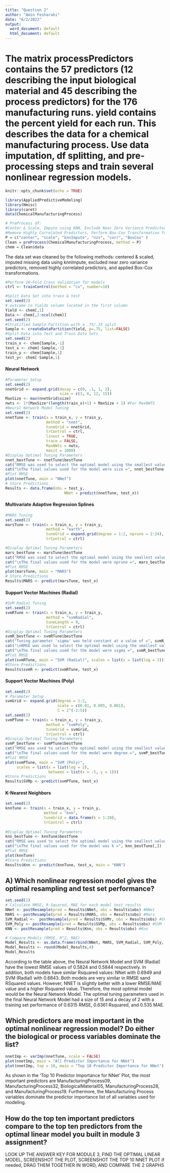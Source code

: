 ```yaml
---
title: "Question 2"
author: "Amin Fesharaki"
date: "6/2/2022"
output:
  word_document: default
  html_document: default
---
```

# The matrix processPredictors contains the 57 predictors (12 describing the input biological material and 45 describing the process predictors) for the 176 manufacturing runs. yield contains the percent yield for each run. This describes the data for a chemical manufacturing process. Use data imputation, df splitting, and pre-processing steps and train several nonlinear regression models.

```r
knitr::opts_chunk$set(echo = TRUE)
```

```r
library(AppliedPredictiveModeling)
library(Hmisc)
library(caret)
data(ChemicalManufacturingProcess)
```

```r
# PreProcess df:
#Center & Scale, Impute using KNN, Exclude Near Zero Variance Predictors 
#Remove Highly Correlated Predictors, Perform Box-Cox Transformation for Normal Distribution
P = c("center", "scale", "knnImpute", "nzv", "corr", "BoxCox" )
Clean = preProcess(ChemicalManufacturingProcess, method = P)
chem = Clean$data
```
The data set was cleaned by the following methods: centered & scaled, imputed missing data using knnImpute, excluded near zero variance predictors, removed highly correlated predictors, and applied Box-Cox transformations.  
```r
#Perform 10-Fold Cross Validation for models
ctrl <- trainControl(method = "cv", number=10) 
```

```r
#Split Data Set into train & test
set.seed(2)
# outcome in Yields column located in the first column 
Yield <- chem[,1] 
Data <- chem[,2:ncol(chem)]
set.seed(2)
#Stratified Sample Partition with a .75/.25 split
Sample <- createDataPartition(Yield, p=.75, list=FALSE)
#Split Data into Test and Train Data Sets
set.seed(2)
train_x <- chem[Sample,-1]
test_x <- chem[-Sample,-1]
train_y <- chem[Sample,1]
test_y<- chem[-Sample,1]
```
#### Neural Network
```r
#Parameter Setup
set.seed(2)
nnetGrid <- expand.grid(decay = c(0, .1, 1, 2), 
                        size = c(3, 6, 12, 15))
MaxSize <- max(nnetGrid$size)
nwts <- 1*(MaxSize*(length(train_x)+1) + MaxSize + 1) #For MaxNWTS
#Neural Network Model Tuning
set.seed(2)
nnetTune <- train(x = train_x, y = train_y,
                  method = "nnet",
                  tuneGrid = nnetGrid,
                  trControl = ctrl,
                  linout = TRUE,
                  trace = FALSE, 
                  MaxNWts = nwts,
                  maxit = 1000)
#Display Optimal Tuning Parameters
nnet_bestTune <- nnetTune$bestTune
cat("RMSE was used to select the optimal model using the smallest value")
cat("\nThe final values used for the model were size =", nnet_bestTune[,1], "and decay =", nnet_bestTune[,2])
#Plot RMSE
plot(nnetTune, main = "NNet")
# Store Predictions 
Results <- data.frame(obs = test_y,
                          NNet = predict(nnetTune, test_x)) 
```
#### Multivariate Adaptive Regression Splines
```r
#MARS Tuning 
set.seed(2)
marsTune <- train(x = train_x, y = train_y,
                  method = "earth",
                  tuneGrid = expand.grid(degree = 1:2, nprune = 2:24),
                  trControl = ctrl)

#Display Optimal Tuning Parameters
mars_bestTune <- marsTune$bestTune
cat("RMSE was used to select the optimal model using the smallest value")
cat("\nThe final values used for the model were nprune =", mars_bestTune[,1], "and degree =", mars_bestTune[,2])
#Plot RMSE
plot(marsTune, main = "MARS")
# Store Predictions
Results$MARS <- predict(marsTune, test_x)
```
#### Support Vector Machines (Radial)
```r
#SVM Radial Tuning
set.seed(2)
svmRTune <- train(x = train_x, y = train_y,
                  method = "svmRadial",
                  tuneLength = 9,
                  trControl = ctrl)
#Display Optimal Tuning Parameters
svmR_bestTune <- svmRTune$bestTune
cat("Tuning parameter 'sigma' was held constant at a value of =", svmR_bestTune[,1])
cat("\nRMSE was used to select the optimal model using the smallest value")
cat("\nThe final values used for the model were sigma =", svmR_bestTune[,1], "and C =", svmR_bestTune[,2])
#Plot RMSE
plot(svmRTune, main = "SVM (Radial)", scales = list(x = list(log = 2))) 
#Store Predictions
Results$svmR <- predict(svmRTune, test_x)
```
#### Support Vector Machines (Poly)
```r
set.seed(2)
# Parameter Setup
svmGrid <- expand.grid(degree = 1:2, 
                       scale = c(0.01, 0.005, 0.001), 
                       C = 2^(-2:5))
set.seed(2)
svmPTune <- train(x = train_x, y = train_y,
                  method = "svmPoly",
                  tuneGrid = svmGrid,
                  trControl = ctrl)
#Display Optimal Tuning Parameters
svmP_bestTune <- svmPTune$bestTune
cat("RMSE was used to select the optimal model using the smallest value")
cat("\nThe final values used for the model were degree =", svmP_bestTune[,1], ", scale =", svmP_bestTune[,2] ,"and C =", svmP_bestTune[,3])
#Plot RMSE
plot(svmPTune, main = "SVM (Poly)",
     scales = list(x = list(log = 2), 
                   between = list(x = .5, y = 1)))   
#Store Predictions
Results$SVMp <- predict(svmPTune, test_x)
```
#### K-Nearest Neighbors
```r

set.seed(2)
knnTune <- train(x = train_x, y = train_y,
                 method = "knn",
                 tuneGrid = data.frame(k = 1:20),
                 trControl = ctrl)
                 
#Display Optimal Tuning Parameters
knn_bestTune <- knnTune$bestTune
cat("RMSE was used to select the optimal model using the smallest value")
cat("\nThe final values used for the model was k =", knn_bestTune[,])
#Plot RMSE
plot(knnTune)
#Store Predictions
Results$Knn <- predict(knnTune, test_x, main = "KNN")
```

## A) Which nonlinear regression model gives the optimal resampling and test set performance? 
```r
set.seed(2)
# Calculate RMSE, R-Squared, MAE for each model test results
NNet <- postResample(pred = Results$NNet, obs = Results$obs) #NNet
MARS <- postResample(pred = Results$MARS, obs = Results$obs) #Mars
SVM_Radial <-  postResample(pred = Results$SVMr, obs = Results$obs) #SVM (Radial)
SVM_Poly <- postResample(pred = Results$SVMp, obs = Results$obs) #SVM (Poly)
KNN <- postResample(pred = Results$Knn, obs = Results$obs) #Knn

# Compare Models (RMSE, R^2, MAE)
Model_Results <- as.data.frame(rbind(NNet, MARS, SVM_Radial, SVM_Poly, KNN))
Model_Results <- round(Model_Results,4)
Model_Results
```
According to the table above, the Neural Network Model and SVM (Radial) have the lowest RMSE values of 0.5824 and 0.5844 respectively. In addition, both models have similar Rsquared values: NNet with 0.6949 and SVM (Radial) with 0.6843. Both models are very similar in RMSE sand RSquared values. However, NNET is slightly better with a lower RMSE/MAE value and a higher Rsquared value. Therefore, the most optimal model would be the Neural Network Model. The optimal tuning parameters used in the final Neural Network Model had a size of 15 and a decay of 2 with a training set performance of 0.6315 RMSE, 0.6361 Rsquared, and 0.535 MAE.  

## Which predictors are most important in the optimal nonlinear regression model? Do either the biological or process variables dominate the list? 

```r
nnetImp <- varImp(nnetTune, scale = FALSE)
plot(nnetImp, main = "All Predictor Importance for NNet") 
plot(nnetImp, top = 10, main = "Top 10 Predictor Importance for NNet") 
```
As shown in the 'Top 10 Predictor Importance for NNet' Plot, the most important predictors are ManufacturingProcess09, ManufacturingProcess32, BiologicalMaterial05, ManufacturingProcess28, and ManufacturingProcess19. Furthermore, the Manufacturing Process variables dominate the predictor importance list of all variables used for modeling.   

## How do the top ten important predictors compare to the top ten predictors from the optimal linear model you built in module 3 assignment? 

LOOK UP THE ANSWER KEY FOR MODULE 3, FIND THE OPTIMAL LINEAR MODEL, SCREENSHOT THE PLOT, SCREENSHOT THE TOP 10 NNET PLOT if needed, DRAG THEM TOGETHER IN WORD, AND COMPARE THE 2 GRAPHS
